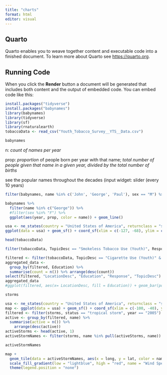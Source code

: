 ```yaml
---
title: "charts"
format: html
editor: visual
---
```


## Quarto

Quarto enables you to weave together content and executable code into a finished document. To learn more about Quarto see <https://quarto.org>.

## Running Code

When you click the **Render** button a document will be generated that includes both content and the output of embedded code. You can embed code like this:

```r
install.packages("tidyverse")
install.packages("babynames")
library(babynames)
library(tidyverse)
library(sf)
library(rnaturalearth)
tobaccoData <- read_csv("Youth_Tobacco_Survey__YTS__Data.csv")


```

```r
babynames
```

n: *count of names per year*

prop: *proportion* of people born per year with that name; *total number of people given that name in a given year, divided by the total number of births*

see the popular names throughout the decades (input widget: slider (every 10 years)

```r
filter(babynames, name %in% c('John', 'George', 'Paul'), sex == "M") %>% ggplot(aes(year, prop, color = name)) + geom_line() 

```

```r
babynames %>% 
  filter(name %in% c("George")) %>% 
  #filter(sex %in% "F") %>% 
  ggplot(aes(year, prop, color = name)) + geom_line()
```

```r
usa <- ne_states(country = "United States of America", returnclass = "sf")
ggplot(data = usa) + geom_sf() + coord_sf(xlim = c(-127, -68), ylim = c(20, 52)) + theme_minimal() + geom_point()
```

```r
head(tobaccoData)
```

```r
filter(tobaccoData, TopicDesc == "Smokeless Tobacco Use (Youth)", Response == "Ever", LocationDesc %in% c("California", "Ohio", "Alabama")) %>% select("LocationDesc", "Education", "Response", "TopicDesc")
```

```r

filtered <- filter(tobaccoData, TopicDesc == "Cigarette Use (Youth)" & Response == "Frequent" & LocationDesc %in% c("Ohio"), Education == "Middle School")
aggregated_data <- 
  group_by(filtered, Education) %>%
  summarise(count = n()) %>% arrange(desc(count))
select(filtered, "LocationDesc", "Education", "Response", "TopicDesc")
aggregated_data
#ggplot(filtered, aes(x= LocationDesc, fill = Education)) + geom_bar(position = "dodge")
```

```r
storms
```

```r
usa <- ne_states(country = "United States of America", returnclass = "sf")
map <- ggplot(data = usa) + geom_sf() + coord_sf(xlim = c(-100, -40), ylim = c(10, 52)) + theme_minimal() 
filtered <- filter(storms, status == "tropical storm", year == "2005")
active <- group_by(filtered, name) %>%
  summarise(active = n()) %>%
    arrange(desc(active))
activeStorms <- head(active, 1)
activeStormNames <- filter(storms, name %in% pull(activeStorms, name))

activeStormNames

map +
  geom_tile(data = activeStormNames, aes(x = long, y = lat, color = name, fill = wind), width = 1.4, height = 1.4, alpha = 0.8, linetype = "blank") +
  scale_fill_gradient(low = "lightblue", high = "red", name = "Wind Speed") 
  theme(legend.position = "none")
```
